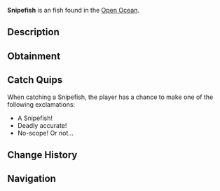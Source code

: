 {{FishInfobox
|image          = Snipefish.png
|rarity         = Unusual
|sea            = Second Sea
|location       = [[Open Ocean]]
|sublocation    = 
|sources        = Fishing Rod
|radar_location = 
|prog_speed     = -10
|xp             = 92
|weather        = Foggy
|time           = Day
|season         = Autumn
|bait           = Flakes
|base_weight    = 46
|base_value     = 185
|weight_range   = 28
|base_chance    = 95
|base_resil     = 48
}}
'''Snipefish''' is an {{Rarity|Unusual}} fish found in the [[Open Ocean]].

== Description ==
{{Description|A black fish with purple fins and a ridiculous sniper scope on top, its long mouth aimed for disaster.|Bestiary Entry}}

== Obtainment ==
{{Description|It scopes out prey in the foggy dawn.|Bestiary Hint}}
{{Fish Availability|
Apex Fish Hunt/Apex Leviathan
Narwhal Hunt/Beluga/Second Sea
Narwhal Hunt/Magician Narwhal/Second Sea
Narwhal Hunt/Narwhal/Second Sea
Open Ocean
Open Ocean/Sea Leviathan
|top_rods      = 
Free Spirit Rod\160608.74\8947.77;
Trident Rod\152176.05\11862.58;
Leviathan's Fang Rod\151152.94\12264.25;
Azure Of Lagoon\144160.13\12124.01;
Astralhook Rod\136580.6\0;
Fischer's Rod\109539.33\8646.1;
Plastic Rod\106572.88\8644.08;
Lucky Rod\103927.05\8795.8;
Nocturnal Rod\52879.09\52096.51;
Firefly Rod\124046.11\10966.54;
Verdant Shear Rod\127270.34\10277.67;
Blazebringer Rod\122696.07\10050.73;
No-Life Rod\118367.62\9591.3;
Seraphic Rod\107547.08\8374.27;
Ethereal Prism Rod\107042.38\8909.62;
Challenger's Rod\104029.03\8381.12;
Depthseeker Rod\102751.74\8634.82;
Rod Of The Forgotten Fang\102014.15\7970.75;
Avalanche Rod\100483.04\8457.99;
Rod Of The Exalted One\100458.34\8012.7;
Volcanic Rod\99590.1\8202.81;
Zeus Rod\99039.91\8157.49;
Rod Of The Depths\98997.04\7824.41;
Steady Rod\82447.2\6886.23
|recommended   = Free Spirit Rod
}}

== Catch Quips ==
When catching a Snipefish, the player has a chance to make one of the following exclamations:
* A Snipefish!
* Deadly accurate!
* No-scope! Or not...

== Change History ==
{{Change History|{{subst:Current Version}}}}

== Navigation ==
{{Fish Navbox|Open Ocean}}